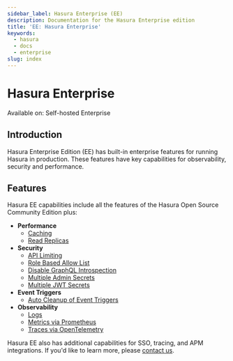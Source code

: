 ```yaml
---
sidebar_label: Hasura Enterprise (EE)
description: Documentation for the Hasura Enterprise edition
title: 'EE: Hasura Enterprise'
keywords:
  - hasura
  - docs
  - enterprise
slug: index
---
```



# <Enterprise /> Hasura Enterprise

<div className="badge badge--primary heading-badge">Available on: Self-hosted Enterprise</div>

## Introduction

Hasura Enterprise Edition (EE) has built-in enterprise features for running Hasura in production. These features have
key capabilities for observability, security and performance.

## Features

Hasura EE capabilities include all the features of the Hasura Open Source Community Edition plus:

- **Performance**
  - [Caching](/enterprise/caching.mdx)
  - [Read Replicas](/databases/connect-db/read-replicas.mdx)
- **Security**
  - [API Limiting](/security/api-limits.mdx)
  - [Role Based Allow List](/security/allow-list.mdx/#role-based-allow-list)
  - [Disable GraphQL Introspection](/security/disable-graphql-introspection.mdx)
  - [Multiple Admin Secrets](/security/multiple-admin-secrets.mdx)
  - [Multiple JWT Secrets](/security/multiple-jwt-secrets.mdx)
- **Event Triggers**
  - [Auto Cleanup of Event Triggers](/event-triggers/clean-up/auto-cleanup.mdx)
- **Observability**
  - [Logs](/deployment/logging.mdx)
  - [Metrics via Prometheus](/enterprise/metrics.mdx)
  - [Traces via OpenTelemetry](/enterprise/opentelemetry.mdx)

Hasura EE also has additional capabilities for SSO, tracing, and APM integrations. If you'd like to learn more, please
[contact us](mailto:sales@hasura.io).

